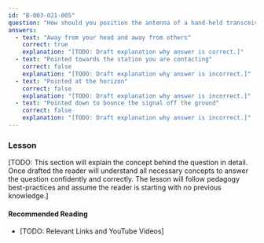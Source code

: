 ```yaml
---
id: "B-003-021-005"
question: "How should you position the antenna of a hand-held transceiver while you are transmitting?"
answers:
  - text: "Away from your head and away from others"
    correct: true
    explanation: "[TODO: Draft explanation why answer is correct.]"
  - text: "Pointed towards the station you are contacting"
    correct: false
    explanation: "[TODO: Draft explanation why answer is incorrect.]"
  - text: "Pointed at the horizon"
    correct: false
    explanation: "[TODO: Draft explanation why answer is incorrect.]"
  - text: "Pointed down to bounce the signal off the ground"
    correct: false
    explanation: "[TODO: Draft explanation why answer is incorrect.]"
---
```


### Lesson

[TODO: This section will explain the concept behind the question in detail. Once drafted the reader will understand all necessary concepts to answer the question confidently and correctly. The lesson will follow pedagogy best-practices and assume the reader is starting with no previous knowledge.]

#### Recommended Reading

- [TODO: Relevant Links and YouTube Videos]
